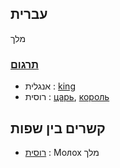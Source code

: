 ==עברית==
מלך
===[[תרגום]]===
*אנגלית : [[king]]
*רוסית : [[царь]], [[король]]

==קשרים בין שפות== 
*[[רוסית]] : Молох מלך